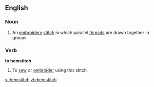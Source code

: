 ==English==

===Noun===
{{en-noun|es}}

# An [[embroidery]] [[stitch]] in which parallel [[thread]]s are drawn together in groups

===Verb===
'''to hemstitch'''

# To [[sew]] or [[embroider]] using this stitch

[[vi:hemstitch]]
[[zh:hemstitch]]